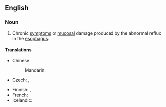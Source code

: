 ==English==
{{wikipedia|Gastroesophageal reflux disease}}

===Noun===
{{en-noun|-|head=[[gastroesophageal]] [[reflux]]}}

# {{context|pathology|lang=en}} Chronic [[symptom]]s or [[mucosal]] damage produced by the abnormal reflux in the [[esophagus]].

====Translations====
{{trans-top|medical condition}}
* Chinese:
*: Mandarin: {{t-|cmn|胃食管反流|tr=wèishíguǎn fǎnliú|sc=Hani}}
* Czech: {{t-|cs|gastroezofageální reflux|m}}, {{t-|cs|jícnový reflux|m}}
{{trans-mid}}
* Finnish: {{t-|fi|närästys}}, {{t-|fi|refluksi}}
* French: {{t+|fr|reflux|m}}
* Icelandic: {{t-|is|vélindabakflæði|n}}
{{trans-bottom}}